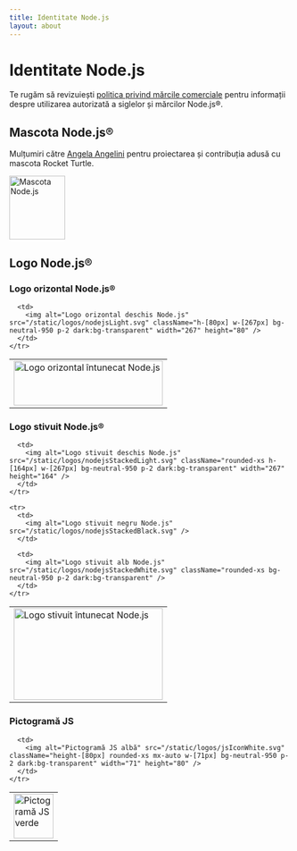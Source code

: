 ```yaml
---
title: Identitate Node.js
layout: about
---
```


# Identitate Node.js

Te rugăm să revizuiești [politica privind mărcile comerciale](https://trademark-policy.openjsf.org/) pentru informații despre utilizarea autorizată a siglelor și mărcilor Node.js®.

## Mascota Node.js®

Mulțumiri către [Angela Angelini](https://www.linkedin.com/in/angeliningl/) pentru proiectarea și contribuția adusă cu mascota Rocket Turtle.

<img
  alt="Mascota Node.js"
  src="/static/images/node-mascot.svg"
  className="w-[100px]"
  width="100"
  height="114"
/>

## Logo Node.js®

### Logo orizontal Node.js®

<table>
  <tbody>
    <tr>
      <td>
        <img alt="Logo orizontal întunecat Node.js" src="/static/logos/nodejsDark.svg" className="h-[80px] w-[267px]" width="267" height="80" />
      </td>

      <td>
        <img alt="Logo orizontal deschis Node.js" src="/static/logos/nodejsLight.svg" className="h-[80px] w-[267px] bg-neutral-950 p-2 dark:bg-transparent" width="267" height="80" />
      </td>
    </tr>

  </tbody>
</table>

### Logo stivuit Node.js®

<table>
  <tbody>
    <tr>
      <td>
        <img alt="Logo stivuit întunecat Node.js" src="/static/logos/nodejsStackedDark.svg" className="h-[164px] w-[267px]" width="267" height="164" />
      </td>

      <td>
        <img alt="Logo stivuit deschis Node.js" src="/static/logos/nodejsStackedLight.svg" className="rounded-xs h-[164px] w-[267px] bg-neutral-950 p-2 dark:bg-transparent" width="267" height="164" />
      </td>
    </tr>

    <tr>
      <td>
        <img alt="Logo stivuit negru Node.js" src="/static/logos/nodejsStackedBlack.svg" />
      </td>

      <td>
        <img alt="Logo stivuit alb Node.js" src="/static/logos/nodejsStackedWhite.svg" className="rounded-xs bg-neutral-950 p-2 dark:bg-transparent" />
      </td>
    </tr>

  </tbody>
</table>

### Pictogramă JS

<table>
  <tbody>
    <tr>
      <td>
        <img alt="Pictogramă JS verde" src="/static/logos/jsIconGreen.svg" className="height-[80px] mx-auto w-[71px]" width="71" height="80" />
      </td>

      <td>
        <img alt="Pictogramă JS albă" src="/static/logos/jsIconWhite.svg" className="height-[80px] rounded-xs mx-auto w-[71px] bg-neutral-950 p-2 dark:bg-transparent" width="71" height="80" />
      </td>
    </tr>

  </tbody>
</table>
